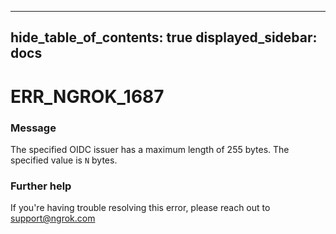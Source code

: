 

---
hide_table_of_contents: true
displayed_sidebar: docs
---


# ERR_NGROK_1687

### Message
The specified OIDC issuer has a maximum length of 255 bytes. The specified value is `N` bytes.

<ErrorDetails error="err_ngrok_1687" />



### Further help
If you're having trouble resolving this error, please reach out to [support@ngrok.com](mailto:support@ngrok.com?subject=Help%20with%20ERR_NGROK_1687)

